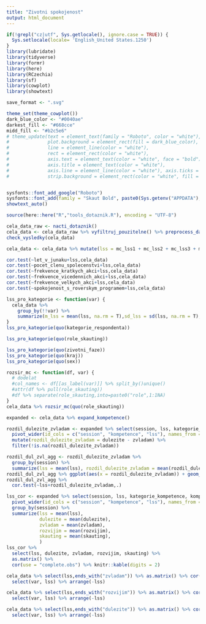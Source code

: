 ```yaml
---
title: "Zivotni spokojenost"
output: html_document
---
```


```r
if(!grepl("cz|utf", Sys.getlocale(), ignore.case = TRUE)) {
  Sys.setlocale(locale= 'English_United States.1250')
}
library(lubridate)
library(tidyverse)
library(formr)
library(here)
library(RCzechia)
library(sf)
library(cowplot)
library(showtext)

save_format <- ".svg"

theme_set(theme_cowplot())
dark_blue_color <- "#0040ae"
darkest_fill <- "#668cce"
midd_fill <- "#b2c5e6"
# theme_update(text = element_text(family = "Roboto", color = "white"), 
#              plot.background = element_rect(fill = dark_blue_color), 
#              line = element_line(color = "white"), 
#              rect = element_rect(color = "white"), 
#              axis.text = element_text(color = "white", face = "bold"), 
#              axis.title = element_text(color = "white"),
#              axis.line = element_line(color = "white"), axis.ticks = element_line(color = "white"),
#              strip.background = element_rect(color = "white", fill = darkest_fill))


sysfonts::font_add_google("Roboto")
sysfonts::font_add(family = "Skaut Bold", paste0(Sys.getenv("APPDATA"),"/../Local/Microsoft/Windows/Fonts/skaut-bold-webfont.otf"))
showtext_auto()

source(here::here("R","tools_dotaznik.R"), encoding = "UTF-8")

```

```r
cela_data_raw <- nacti_dotaznik()
cela_data <- cela_data_raw %>% vyfiltruj_pouzitelne() %>% preprocess_dat(verbose = FALSE)  
check_vysledky(cela_data)
```

```r
cela_data <- cela_data %>% mutate(lss = mc_lss1 + mc_lss2 + mc_lss3 + mc_lss4 + mc_lss5)

cor.test(~let_v_junaku+lss,cela_data)
cor.test(~pocet_clenu_spolecenstvi+lss,cela_data)
cor.test(~frekvence_kratkych_akci+lss,cela_data)
cor.test(~frekvence_vicedennich_akci+lss,cela_data)
cor.test(~frekvence_velkych_akci+lss,cela_data)
cor.test(~spokojenost_s_roverskym_programem+lss,cela_data)

lss_pro_kategorie <- function(var) {
  cela_data %>% 
    group_by(!!var) %>% 
    summarize(m_lss = mean(lss, na.rm = T),sd_lss = sd(lss, na.rm = T), n = sum(!is.na(lss)) ,n_NA = sum(is.na(lss)))
}
lss_pro_kategorie(quo(kategorie_respondenta))

lss_pro_kategorie(quo(role_skauting))

lss_pro_kategorie(quo(zivotni_faze))
lss_pro_kategorie(quo(kraj))
lss_pro_kategorie(quo(sex))

```

```r
rozsir_mc <- function(df, var) {
  # dodelat
  #col_names <- df[[as_label(var)]] %>% split_by()unique()
  #attr(df %>% pull(role_skauting))
  #df %>% separate(role_skauting,into=paste0("role",1:1NA)
}
cela_data %>% rozsir_mc(quo(role_skauting))
```

```r
expanded <- cela_data %>% expand_kompetence()

rozdil_dulezite_zvladam <- expanded %>% select(session, lss, kategorie_kompetence, kompetence_odpoved, kompetence) %>% filter(kategorie_kompetence %in% c("dulezite","zvladam")) %>%
  pivot_wider(id_cols = c("session", "kompetence", "lss"), names_from = kategorie_kompetence, values_from = kompetence_odpoved) %>%
  mutate(rozdil_dulezite_zvladam = dulezite - zvladam) %>%
  filter(!is.na(rozdil_dulezite_zvladam))

rozdil_dul_zvl_agg <- rozdil_dulezite_zvladam %>% 
  group_by(session) %>% 
  summarize(lss = mean(lss), rozdil_dulezite_zvladam = mean(rozdil_dulezite_zvladam)) 
rozdil_dul_zvl_agg %>% ggplot(aes(x = rozdil_dulezite_zvladam)) + geom_histogram()
rozdil_dul_zvl_agg %>% 
  cor.test(~lss+rozdil_dulezite_zvladam,.)

lss_cor <- expanded %>% select(session, lss, kategorie_kompetence, kompetence_odpoved, kompetence) %>% filter(kategorie_kompetence %in% c("dulezite","zvladam","rozvijim","skauting")) %>%
  pivot_wider(id_cols = c("session", "kompetence", "lss"), names_from = kategorie_kompetence, values_from = kompetence_odpoved) %>% 
  group_by(session) %>% 
  summarize(lss = mean(lss), 
            dulezite = mean(dulezite),
            zvladam = mean(zvladam),
            rozvijim = mean(rozvijim),
            skauting = mean(skauting),
            )
lss_cor %>% 
  select(lss, dulezite, zvladam, rozvijim, skauting) %>% 
  as.matrix() %>% 
  cor(use = "complete.obs") %>% knitr::kable(digits = 2)

cela_data %>% select(lss,ends_with("zvladam")) %>% as.matrix() %>% cor(use = "complete.obs") %>% round(2) %>% as_tibble(rownames = "var") %>% 
  select(var, lss) %>% arrange(-lss)

cela_data %>% select(lss,ends_with("rozvijim")) %>% as.matrix() %>% cor(use = "complete.obs") %>% round(2) %>% as_tibble(rownames = "var") %>% 
  select(var, lss) %>% arrange(-lss)

cela_data %>% select(lss,ends_with("dulezite")) %>% as.matrix() %>% cor(use = "complete.obs") %>% round(2) %>% as_tibble(rownames = "var") %>% 
  select(var, lss) %>% arrange(-lss)



```